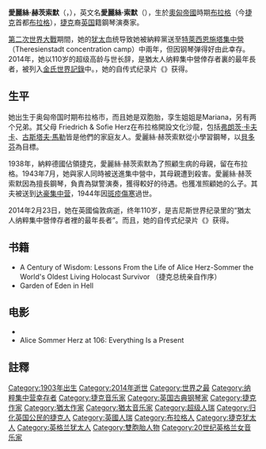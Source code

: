 {{unreferenced|time=2014-2-25}}
{{艺人
|name =Alice Herz-Sommer<br>愛麗絲·赫茨索默
|image=2010- Alice Herz-Sommer and Luiza Borac in London (cropped) - Alice Herz-Sommer.jpg
|圖片簡介=愛麗絲·赫茨索默與她的兒子
|民族 = 犹太人
|国籍 = {{CZE}}<br>{{UK}}
|birthdate = 1903年11月26日
|birthplace =  [[File:Flag_of_Austria-Hungary_1869-1918.svg|20px]]  [[奥匈帝国|奥匈帝国]][[布拉格|布拉格]]<br>（今[[捷克|捷克]]首都）
|deathdate = 2014年2月25日（110岁）
|deathplace = {{UK}}[[伦敦|伦敦]]
|parents = Friedrich & Sofie Herz
|spouse  =  Leopold Sommer<br>（1931～1944，一子）
|儿女 = Raphael Sommer<br>（1937～2001）
|Background = non_vocal_instrumentalist
|职业 = 钢琴家
|academyawards = {{tsl|en|Academy Award for Best Documentary (Short Subject)|最佳纪实短片奖}} <br> {{tsl|en|86th Academy Awards|2014年}} 《{{tsl|en|The Lady in Number 6|六号女士}}》
}}
'''愛麗絲·赫茨索默'''（{{lang-cs|Alice Herz-Sommer}}，{{bd|1903年|11月26日|2014年|2月23日|catIdx=Herz-Sommer, Alice}}），英文名'''愛麗絲·索默'''（{{lang-en|Alice Sommer}}），生於[[奧匈帝國|奧匈帝國]]時期[[布拉格|布拉格]]（今[[捷克|捷克]]首都[[布拉格|布拉格]]），[[捷克|捷克]]裔[[英国|英国]]籍鋼琴演奏家。

[[第二次世界大戰|第二次世界大戰]]期間，她的[[犹太|犹太]]血统导致她被納粹黨送至[[特萊西恩施塔集中營|特萊西恩施塔集中營]]（Theresienstadt concentration camp）中兩年，但因钢琴弹得好由此幸存。2014年，她以110岁的超级高龄与世长辞，是猶太人纳粹集中營倖存者裏的最年長者，被列入[[金氏世界記錄|金氏世界記錄]]中。{{tsl|en|86th Academy Awards|一星期之后举行的第86届奥斯卡金像奖}}，她的自传式纪录片《{{tsl|en|The Lady in Number 6|六号女士：音乐拯救了我}}》获得{{tsl|en|Academy Award for Best Documentary (Short Subject)|奥斯卡最佳纪实短片奖}}。

==生平==
她出生于奥匈帝国时期布拉格市，而且她是双胞胎，孪生姐姐是Mariana，另有两个兄弟。其父母 Friedrich & Sofie Herz在布拉格開設文化沙龍，包括[[弗朗茨·卡夫卡|弗朗茨·卡夫卡]]、[[古斯塔夫·馬勒|古斯塔夫·馬勒]]皆是他們的家庭友人。愛麗絲·赫茨索默從小學習鋼琴，以[[貝多芬|貝多芬]]為目標。

1938年，納粹德國佔領捷克，愛麗絲·赫茨索默為了照顧生病的母親，留在布拉格。1943年7月，她與家人同時被送進集中營中，其母親遭到殺害。愛麗絲·赫茨索默因為擅長鋼琴，負責為獄警演奏，獲得較好的待遇。也獲准照顧她的么子。其夫被送到[[达豪集中营|达豪集中营]]，1944年因[[斑疹傷寒|斑疹傷寒]]過世。

2014年2月23日，她在英國倫敦病逝，终年110岁，是吉尼斯世界纪录里的“猶太人纳粹集中營倖存者裡的最年長者”。而且{{tsl|en|86th Academy Awards|一周之后的第86届奥斯卡金像奖}}，她的自传式纪录片《{{tsl|en|The Lady in Number 6|六号女士：音乐拯救了我}}》获得{{tsl|en|Academy Award for Best Documentary (Short Subject)|奥斯卡最佳纪实短片奖}}。

==书籍==
*A Century of Wisdom: Lessons From the Life of Alice Herz-Sommer the World's Oldest Living Holocast Survivor （捷克总统亲自作序）
*Garden of Eden in Hell
==电影== 
*{{tsl|en|The Lady in Number 6|The Lady in Number 6: Music Saved My Life}}
*Alice Sommer Herz at 106: Everything Is a Present

==註釋==
{{reflist}}
{{DEFAULTSORT:Herz-Sommer, Alice}}

[[Category:1903年出生|Category:1903年出生]]
[[Category:2014年逝世|Category:2014年逝世]]
[[Category:世界之最|Category:世界之最]]
[[Category:纳粹集中营幸存者|Category:纳粹集中营幸存者]]
[[Category:捷克音乐家|Category:捷克音乐家]]
[[Category:英国古典钢琴家|Category:英国古典钢琴家]]
[[Category:捷克作家|Category:捷克作家]]
[[Category:猶太作家|Category:猶太作家]]
[[Category:猶太音乐家|Category:猶太音乐家]]
[[Category:超级人瑞|Category:超级人瑞]]
[[Category:归化英国公民的捷克人|Category:归化英国公民的捷克人]]
[[Category:英國人瑞|Category:英國人瑞]]
[[Category:布拉格人|Category:布拉格人]]
[[Category:捷克犹太人|Category:捷克犹太人]]
[[Category:英格兰犹太人|Category:英格兰犹太人]]
[[Category:雙胞胎人物|Category:雙胞胎人物]]
[[Category:20世纪英格兰女音乐家|Category:20世纪英格兰女音乐家]]